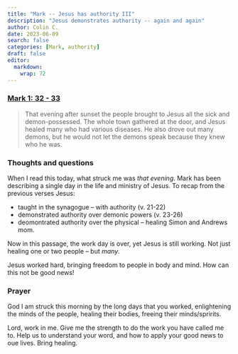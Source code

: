```yaml
---
title: "Mark -- Jesus has authority III"
description: "Jesus demonstrates authority -- again and again"
author: Colin C.
date: 2023-06-09
search: false
categories: [Mark, authority]
draft: false
editor: 
  markdown: 
    wrap: 72
---
```


### [Mark 1: 32 - 33](https://www.bible.com/bible/111/MRK.1.NIV)

> That evening after sunset the people brought to Jesus all the sick and demon-possessed. The whole town gathered at the door, and Jesus healed many who had various diseases. He also drove out many demons, but he would not let the demons speak because they knew who he was.

### Thoughts and questions

When I read this today, what struck me was _that evening_.  Mark has been describing a single day in the life and ministry of Jesus.  To recap from the previous verses Jesus: 

-	taught in the synagogue -- with authority (v. 21-22)
-	demonstrated authority over demonic powers (v. 23-26)
-	deomontrated authority over the physical -- healing Simon and Andrews mom.

Now in this passage, the work day is over, yet Jesus is still working.  Not just healing one or two people -- but _many_.  

Jesus worked hard, bringing freedom to people in body and mind. How can this not be good news!


### Prayer

God I am struck this morning by the long days that you worked, enlightening the minds of the people, healing their bodies, freeing their minds/spririts. 

Lord, work in me.  Give me the strength to do the work you have called me to. Help us to understand your word, and how to apply your good news to oue lives.  Bring healing. 